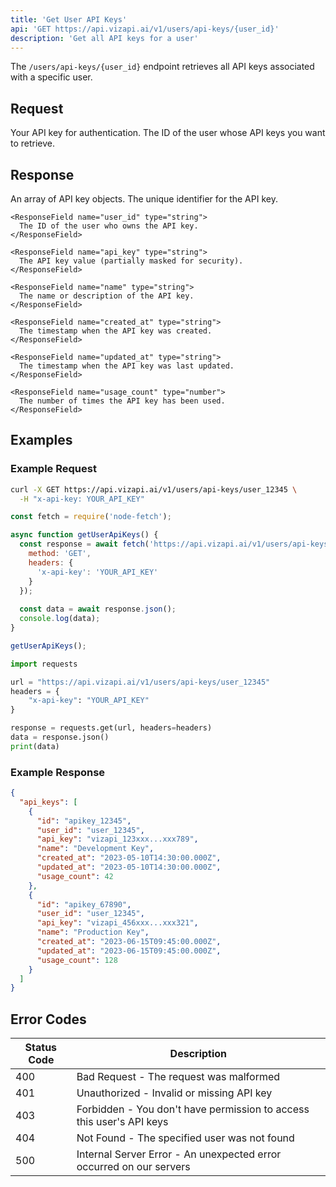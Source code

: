 ```yaml
---
title: 'Get User API Keys'
api: 'GET https://api.vizapi.ai/v1/users/api-keys/{user_id}'
description: 'Get all API keys for a user'
---
```


The `/users/api-keys/{user_id}` endpoint retrieves all API keys associated with a specific user.

## Request

<ParamField header="x-api-key" type="string" required>
  Your API key for authentication.
</ParamField>

<ParamField path="user_id" type="string" required>
  The ID of the user whose API keys you want to retrieve.
</ParamField>

## Response

<ResponseField name="api_keys" type="array">
  An array of API key objects.
  
  <Expandable title="API Key object">
    <ResponseField name="id" type="string">
      The unique identifier for the API key.
    </ResponseField>
    
    <ResponseField name="user_id" type="string">
      The ID of the user who owns the API key.
    </ResponseField>
    
    <ResponseField name="api_key" type="string">
      The API key value (partially masked for security).
    </ResponseField>
    
    <ResponseField name="name" type="string">
      The name or description of the API key.
    </ResponseField>
    
    <ResponseField name="created_at" type="string">
      The timestamp when the API key was created.
    </ResponseField>
    
    <ResponseField name="updated_at" type="string">
      The timestamp when the API key was last updated.
    </ResponseField>
    
    <ResponseField name="usage_count" type="number">
      The number of times the API key has been used.
    </ResponseField>
  </Expandable>
</ResponseField>

## Examples

### Example Request

<CodeGroup>

```bash cURL
curl -X GET https://api.vizapi.ai/v1/users/api-keys/user_12345 \
  -H "x-api-key: YOUR_API_KEY"
```

```javascript Node.js
const fetch = require('node-fetch');

async function getUserApiKeys() {
  const response = await fetch('https://api.vizapi.ai/v1/users/api-keys/user_12345', {
    method: 'GET',
    headers: {
      'x-api-key': 'YOUR_API_KEY'
    }
  });
  
  const data = await response.json();
  console.log(data);
}

getUserApiKeys();
```

```python Python
import requests

url = "https://api.vizapi.ai/v1/users/api-keys/user_12345"
headers = {
    "x-api-key": "YOUR_API_KEY"
}

response = requests.get(url, headers=headers)
data = response.json()
print(data)
```

</CodeGroup>

### Example Response

```json
{
  "api_keys": [
    {
      "id": "apikey_12345",
      "user_id": "user_12345",
      "api_key": "vizapi_123xxx...xxx789",
      "name": "Development Key",
      "created_at": "2023-05-10T14:30:00.000Z",
      "updated_at": "2023-05-10T14:30:00.000Z",
      "usage_count": 42
    },
    {
      "id": "apikey_67890",
      "user_id": "user_12345",
      "api_key": "vizapi_456xxx...xxx321",
      "name": "Production Key",
      "created_at": "2023-06-15T09:45:00.000Z",
      "updated_at": "2023-06-15T09:45:00.000Z",
      "usage_count": 128
    }
  ]
}
```

## Error Codes

| Status Code | Description |
| ----------- | ----------- |
| 400 | Bad Request - The request was malformed |
| 401 | Unauthorized - Invalid or missing API key |
| 403 | Forbidden - You don't have permission to access this user's API keys |
| 404 | Not Found - The specified user was not found |
| 500 | Internal Server Error - An unexpected error occurred on our servers | 